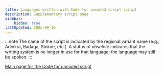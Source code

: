 ```yaml
---
title: Languages written with Code for uncoded script script
description: Supplementary script page
sidebar:
    hidden: true
lastUpdated: 2025-09-10
---
```



:::note
 The name of the script is indicated by the regional variant name (e.g., Adinkra, Badaga, Stokoe, etc.). A status of _obsolete_ indicates that the writing system is no longer in use for that language; the language may still be spoken.
:::

<WsList script='Zzzz' />

[Main page for the Code for uncoded script](/scrlang/scripts/zzzz)

